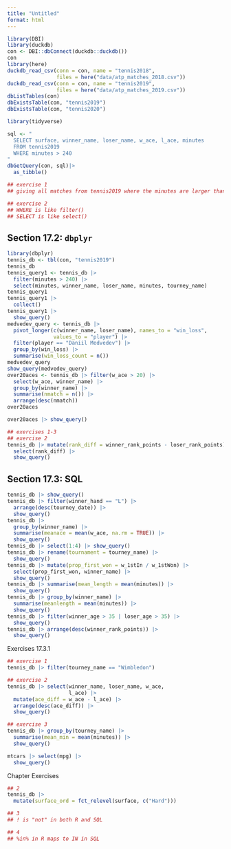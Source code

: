 ```yaml
---
title: "Untitled"
format: html
---
```


```r
library(DBI)
library(duckdb)
con <- DBI::dbConnect(duckdb::duckdb())
con
library(here)
duckdb_read_csv(conn = con, name = "tennis2018", 
                files = here("data/atp_matches_2018.csv"))
duckdb_read_csv(conn = con, name = "tennis2019", 
                files = here("data/atp_matches_2019.csv"))
dbListTables(con)
dbExistsTable(con, "tennis2019")
dbExistsTable(con, "tennis2020")

library(tidyverse)

sql <- "
  SELECT surface, winner_name, loser_name, w_ace, l_ace, minutes
  FROM tennis2019 
  WHERE minutes > 240
"
dbGetQuery(con, sql)|>
  as_tibble()

## exercise 1
## giving all matches from tennis2019 where the minutes are larger than 240 (and only keeping some variables)

## exercise 2
## WHERE is like filter()
## SELECT is like select()
```

## Section 17.2: `dbplyr`

```r
library(dbplyr)
tennis_db <- tbl(con, "tennis2019")
tennis_db
tennis_query1 <- tennis_db |> 
  filter(minutes > 240) |> 
  select(minutes, winner_name, loser_name, minutes, tourney_name)
tennis_query1
tennis_query1 |>
  collect()
tennis_query1 |>
  show_query()
medvedev_query <- tennis_db |>
  pivot_longer(c(winner_name, loser_name), names_to = "win_loss",
               values_to = "player") |>
  filter(player == "Daniil Medvedev") |>
  group_by(win_loss) |>
  summarise(win_loss_count = n())
medvedev_query
show_query(medvedev_query)
over20aces <- tennis_db |> filter(w_ace > 20) |>
  select(w_ace, winner_name) |>
  group_by(winner_name) |>
  summarise(nmatch = n()) |>
  arrange(desc(nmatch))
over20aces

over20aces |> show_query()

## exercises 1-3
## exercise 2
tennis_db |> mutate(rank_diff = winner_rank_points - loser_rank_points) |>
  select(rank_diff) |>
  show_query()
```

## Section 17.3: SQL

```r

tennis_db |> show_query()
tennis_db |> filter(winner_hand == "L") |>
  arrange(desc(tourney_date)) |>
  show_query()
tennis_db |>
  group_by(winner_name) |>
  summarise(meanace = mean(w_ace, na.rm = TRUE)) |>
  show_query()
tennis_db |> select(1:4) |> show_query()
tennis_db |> rename(tournament = tourney_name) |>
  show_query()
tennis_db |> mutate(prop_first_won = w_1stIn / w_1stWon) |>
  select(prop_first_won, winner_name) |>
  show_query()
tennis_db |> summarise(mean_length = mean(minutes)) |>
  show_query()
tennis_db |> group_by(winner_name) |>
  summarise(meanlength = mean(minutes)) |>
  show_query()
tennis_db |> filter(winner_age > 35 | loser_age > 35) |>
  show_query()
tennis_db |> arrange(desc(winner_rank_points)) |>
  show_query()
```

Exercises 17.3.1

```r
## exercise 1
tennis_db |> filter(tourney_name == "Wimbledon")

## exercise 2
tennis_db |> select(winner_name, loser_name, w_ace,
                    l_ace) |>
  mutate(ace_diff = w_ace - l_ace) |>
  arrange(desc(ace_diff)) |>
  show_query()

## exercise 3
tennis_db |> group_by(tourney_name) |>
  summarise(mean_min = mean(minutes)) |>
  show_query()

mtcars |> select(mpg) |>
  show_query()
```

Chapter Exercises

```r
## 2
tennis_db |>
  mutate(surface_ord = fct_relevel(surface, c("Hard")))

## 3
## ! is "not" in both R and SQL

## 4
## %in% in R maps to IN in SQL
```
